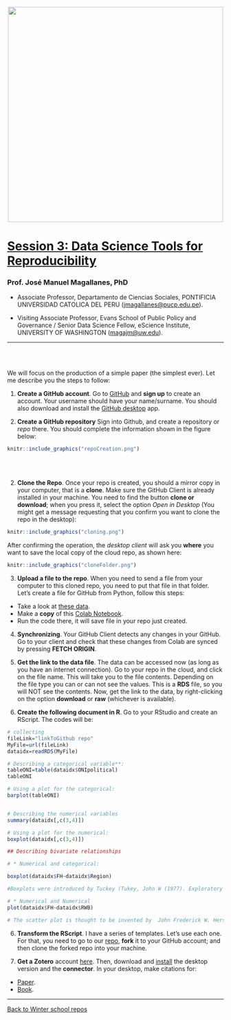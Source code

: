 
<br> 
<center><img src="https://i.imgur.com/hkb7Bq7.png" width="500"></center>

# [Session 3: Data Science Tools for Reproducibility](https://github.com/eScienceUW-WinterSchool-2020/ReproducibilitySession)

### Prof. José Manuel Magallanes, PhD

* Associate Professor, Departamento de Ciencias Sociales, PONTIFICIA UNIVERSIDAD CATOLICA DEL PERU ([jmagallanes@pucp.edu.pe](mailto:jmagallanes@pucp.edu.pe)).

* Visiting Associate Professor, Evans School of Public Policy and Governance / Senior Data Science Fellow, eScience Institute, UNIVERSITY OF WASHINGTON ([magajm@uw.edu](mailto:magajm@uw.edu)).

_____


<br></br>

We will focus on the production of a simple paper (the simplest ever). Let me describe you the steps to follow:

1. **Create a GitHub account**. Go to [GitHub](https://github.com/) and **sign up** to create an account. Your username should have your name/surname. You should also download and install the [GitHub desktop](https://desktop.github.com/) app.

2. **Create a GitHub repository** Sign into Github, and create a repository or _repo_ there. You should complete the information shown in the figure below:


```r
knitr::include_graphics("repoCreation.png")
```

<br>
<br>


2. **Clone the Repo**. Once your repo is created, you should a mirror copy in your computer, that is a **clone**. Make sure the GitHub Client is already installed in your machine. You need to find the button **clone or download**; when you press it, select the option _Open in Desktop_ (You might get a message requesting that you confirm you want to clone the repo in the desktop):

```r
knitr::include_graphics("cloning.png")
```

After confirming the operation, the _desktop client_ will ask you **where** you want to save the local copy of the cloud repo, as shown here:

```r
knitr::include_graphics("cloneFolder.png")
```


3. **Upload a file to the repo**. When you need to send a file from your computer to this cloned repo, you need to put that file in that folder. Let's create a file for GitHub from Python, follow this steps:

* Take a look at [these data](https://en.wikipedia.org/wiki/Censorship_by_country).
* Make a **copy** of this [Colab Notebook](https://colab.research.google.com/drive/1zbvSXuKidACMPxOUbe7HDVAWh6ickxD8).
* Run the code there, it will save file in your repo just created.

4. **Synchronizing**. Your GitHub Client detects any changes in your GitHub. Go to your client and check that these changes from Colab are synced by pressing **FETCH ORIGIN**.


4. **Get the link to the data file**. The data can be accessed now (as long as you have an internet connection). Go to your repo in the cloud, and click on the file name. This will take you to the file contents. Depending on the file type you can or can not see the values. This is a **RDS** file, so you will NOT see the contents. Now, get the link to the data, by right-clicking on the option **download** or **raw** (whichever is available).

5. **Create the following document in R**. Go to your RStudio and create an RScript. The codes will be:

    
```r
# collecting
fileLink="linkToGithub repo"
MyFile=url(fileLink)
dataidx=readRDS(MyFile)

# Describing a categorical variable**:
tableONI=table(dataidx$ONIpolitical)
tableONI

# Using a plot for the categorical:
barplot(tableONI)


# Describing the numerical variables
summary(dataidx[,c(3,4)])

# Using a plot for the numerical:
boxplot(dataidx[,c(3,4)])

## Describing bivariate relationships

# * Numerical and categorical:

boxplot(dataidx$FH~dataidx$Region)

#Boxplots were introduced by Tuckey (Tukey, John W (1977). Exploratory Data Analysis. Addison-Wesley.)

# * Numerical and Numerical
plot(dataidx$FH~dataidx$RWB)

# The scatter plot is thought to be invented by  John Frederick W. Herschel according to this link: https://qz.com/1235712/the-origins-of-the-scatter-plot-data-visualizations-greatest-invention/

```


6. **Transform the RScript**. I have a series of templates. Let's use each one. For that, you need to go to our [repo](https://github.com/eScienceWinterSchool/Reproducibility), **fork** it to your GitHub account; and then clone the forked repo into your machine.

7. **Get a Zotero** account [here](https://www.zotero.org/user/register). Then, download and [install](https://www.zotero.org/download/) the desktop version and the **connector**. In your desktop, make citations for:
* [Paper](http://datavis.ca/papers/friendly-scat.pdf).
* [Book](https://www.amazon.com/Exploratory-Data-Analysis-Tukey-1977-01-01/dp/B019NER4VG/ref=sr_1_fkmr0_1?keywords=Tukey%2C+John+W+%281977%29.+Exploratory+Data+Analysis.+Addison-Wesley&qid=1580940897&sr=8-1-fkmr0).


_____

[Back to Winter school repos](https://github.com/eScienceUW-WinterSchool-2020)








